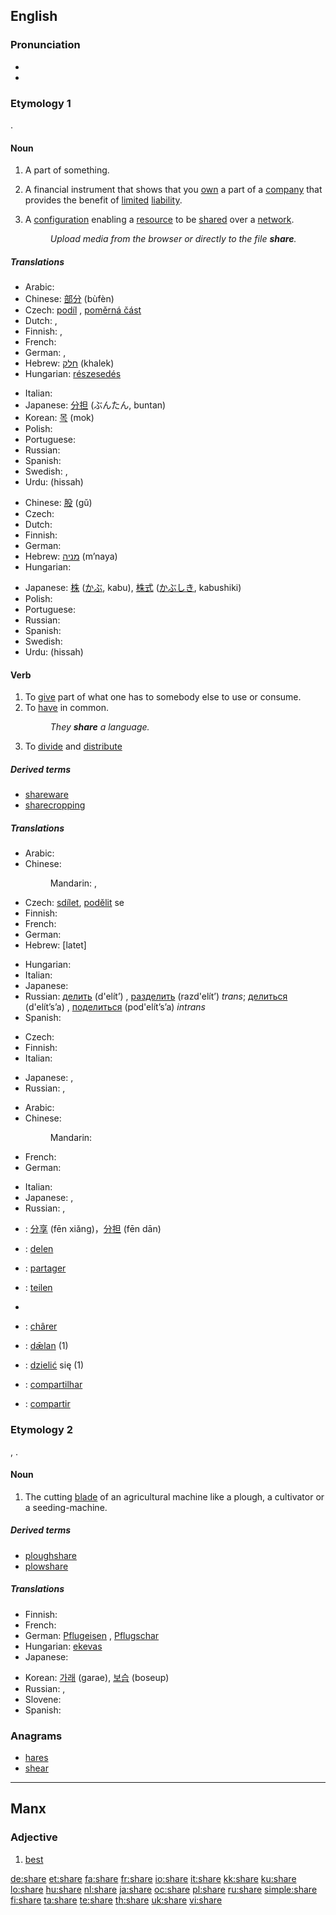 {{wikipedia|dab=share}}
==English==
{{rank|class|century|sorry|986|share|working|breath|camp}}

===Pronunciation===
* {{audio|en-us-share.ogg|Audio (US)}}
* {{rhymes|ɛə(r)}}

===Etymology 1===
{{etyl|ang}} {{term|scearu|lang=ang}}.

====Noun====
{{en-noun}}

# A part of something.
# {{finance}} A financial instrument that shows that you [[own]] a part of a [[company]] that provides the benefit of [[limited]] [[liability]].
# {{computing}} A [[configuration]] enabling a [[resource]] to be [[share]]d over a [[network]].
#: ''Upload media from the browser or directly to the file '''share'''.''

=====Translations=====
{{trans-top|part of something}}
* Arabic: {{Arab|[[نصيب]]}} {{IPAchar|(naʂīb)}} {{m}}
* Chinese: [[部分]] (bùfèn)
* Czech: [[podíl]] {{m}}, [[poměrná část]] {{f}}
* Dutch: {{t+|nl|deel|n}}, {{t+|nl|aandeel|n}}
* Finnish: {{t+|fi|osuus}},  {{t+|fi|osa}}
* French: {{t+|fr|part|f}}
* German: {{t+|de|Anteil|m}}, {{t+|de|Teil|m}}
* Hebrew: [[חלק]] (khalek) {{m}}
* Hungarian: [[részesedés]]
{{trans-mid}}
* Italian: {{t+|it|parte|f}}
* Japanese: [[分担]] (ぶんたん, buntan)
* Korean: [[목]] (mok)
* Polish: {{t+|pl|część|f}}
* Portuguese: {{t+|pt|parte|f}}
* Russian: {{t+|ru|доля|f|tr=dólja|sc=Cyrl}}
* Spanish: {{t-|es|participación|f}}
* Swedish: {{t+|sv|andel}}, {{t+|sv|del}}
* Urdu: {{ur-Arab|[[حصہ]]}} (hissah) {{m}}
{{trans-bottom}}

{{trans-top|financial instrument}}
* Chinese: [[股]] (gǔ)
* Czech: {{t-|cs|akcie|f}}
* Dutch: {{t+|nl|aandeel|n}}
* Finnish: {{t+|fi|osake}}
* German: {{t+|de|Aktie|f}}
* Hebrew: [[מניה]] (m’naya) {{f}}
* Hungarian: {{t+|hu|részvény}}
{{trans-mid}}
* Japanese: [[株]] ([[かぶ]], kabu), [[株式]] ([[かぶしき]], kabushiki)
* Polish: {{t+|pl|akcja|f}}
* Portuguese: {{t+|pt|ação|f}}
* Russian: {{t+|ru|акция|f|tr=ákcija|sc=Cyrl}}
* Spanish: {{t+|es|acción|f}}
* Swedish: {{t+|sv|aktie}}
* Urdu: {{ur-Arab|[[حصہ]]}} (hissah) {{m}}
{{trans-bottom}}

====Verb====
{{en-verb|shares|sharing|shared}}

# To [[give]] part of what one has to somebody else to use or consume.
# To [[have]] in common.
#: ''They '''share''' a language.''
# To [[divide]] and [[distribute]]

=====Derived terms=====
* [[shareware]]
* [[sharecropping]]

=====Translations=====
{{trans-top|to give}}
* Arabic: {{t|ar|شارك|tr=shaaraka|sc=Arab}}
* Chinese: 
*: Mandarin: {{t|zh|共享|tr=gòngxiǎng|sc=Hani}}, {{t|zh|分配|tr=fēnpèi|sc=Hani}}
* Czech: [[sdílet]], [[podělit]] se
* Finnish: {{t+|fi|jakaa}}
* French: {{t|fr|partager}}
* German: {{t|de|teilen}}
* Hebrew: {{t|he|לתת|sc=Hebr}} [latet]
{{trans-mid}}
* Hungarian: {{t+|hu|megoszt}}
* Italian: {{t-|it|condividere}}
* Japanese: {{t|ja|分配する|tr=bunpai suru|sc=Jpan}}
* Russian: [[делить]] (d'elít’) {{impf}}, [[разделить]] (razd'elít’) {{pf}} ''trans''; [[делиться]] (d'elít’s’a) {{impf}}, [[поделиться]] (pod'elít’s’a) {{pf}} ''intrans''
* Spanish: {{t+|es|dar}}
{{trans-bottom}}

{{trans-top|to have in common}}
* Czech: {{t-|cs|sdílet}}
* Finnish: {{t|fi|olla yhteistä}}
* Italian: {{t-|it|condividere}}
{{trans-mid}}
* Japanese: {{t|ja|共有する|tr=kyoyu suru|sc=Jpan}}, {{t|ja|共用する|tr=kyoyo suru|sc=Jpan}}
* Russian: {{t+|ru|разделять|tr=razd'el'át'|sc=Cyrl}} {{impf}}, {{t+|ru|разделить|tr=razd'elít'|sc=Cyrl}} {{pf}}
{{trans-bottom}}

{{trans-top|to divide and distribute}}
* Arabic: {{t|ar|شارك|tr=shaaraka|sc=Arab}}
* Chinese:
*: Mandarin: {{t|zh|分配|tr=fēnpèi|sc=Hani}}
* French: {{t|fr|partager}}
* German: {{t|de|teilen}}
{{trans-mid}}
* Italian: {{t-|it|condividere}}
* Japanese: {{t|ja|分担する|tr=buntan suru|sc=Jpan}},  {{t|ja|分ける|tr=わける, wakeru|sc=Jpan}}
* Russian: {{t|ru|распределять|tr=raspredelját’|sc=Cyrl}},  {{t|ru|делить|tr=delít’|sc=Cyrl}}
{{trans-bottom}}

{{checktrans-top}}
* {{ttbc|Chinese}}: [[分享]] (fēn xiǎng)，[[分担]] (fēn dān)
* {{ttbc|Dutch}}: [[delen]]
* {{ttbc|French}}: [[partager]]
* {{ttbc|German}}: [[teilen]]
* {{trreq|Hebrew}}
{{checktrans-mid}}
* {{ttbc|Jèrriais}}: [[chârer]]
* {{ttbc|Old English}}: [[dælan|dǣlan]] (1)
* {{ttbc|Polish}}: [[dzielić]] się (1)
* {{ttbc|Portuguese}}: [[compartilhar]]
* {{ttbc|Spanish}}: [[compartir]]
{{checktrans-bottom}}

===Etymology 2===
{{etyl|ang}} {{term|scear|lang=ang}}, {{term|scær|lang=ang}}.

====Noun====
{{en-noun}}

# {{farming}} The cutting [[blade]] of an agricultural machine like a plough, a cultivator or a seeding-machine.

=====Derived terms=====
* [[ploughshare]]
* [[plowshare]]

=====Translations=====
{{trans-top|cutting blade of an agricultural machine}}
* Finnish: {{t+|fi|vannas}}
* French: {{t+|fr|soc|m}}
* German: [[Pflugeisen]] {{n}}, [[Pflugschar]] {{f}}
* Hungarian: [[eke]][[vas]]
* Japanese: {{t|ja|刃先|tr=hasaki|sc=Jpan}}
{{trans-mid}}
* Korean: [[가래]] (garae), [[보습]] (boseup) {{i|for plough}}
* Russian: {{t|ru|лемех|m|tr=l'ém'eχ|sc=Cyrl}}, {{t|ru|сошник|m|tr=sóšnik|sc=Cyrl}}
* Slovene: {{t-|sl|lemež|m}}
* Spanish: {{t-|es|reja|f}}
{{trans-bottom}}

===Anagrams===
* [[hares]]
* [[shear]]

----

==Manx==

===Adjective===
{{infl|gv|adjective}}

# [[best]]

[[de:share]]
[[et:share]]
[[fa:share]]
[[fr:share]]
[[io:share]]
[[it:share]]
[[kk:share]]
[[ku:share]]
[[lo:share]]
[[hu:share]]
[[nl:share]]
[[ja:share]]
[[oc:share]]
[[pl:share]]
[[ru:share]]
[[simple:share]]
[[fi:share]]
[[ta:share]]
[[te:share]]
[[th:share]]
[[uk:share]]
[[vi:share]]